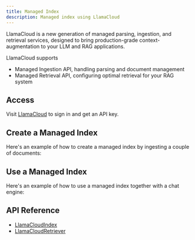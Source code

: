 ```yaml
---
title: Managed Index
description: Managed index using LlamaCloud
---
```



LlamaCloud is a new generation of managed parsing, ingestion, and retrieval services, designed to bring production-grade context-augmentation to your LLM and RAG applications.

LlamaCloud supports

- Managed Ingestion API, handling parsing and document management
- Managed Retrieval API, configuring optimal retrieval for your RAG system

## Access

Visit [LlamaCloud](https://cloud.llamaindex.ai) to sign in and get an API key.

## Create a Managed Index

Here's an example of how to create a managed index by ingesting a couple of documents:

<DynamicCodeBlock lang="ts" code={CodeSource2} />

## Use a Managed Index

Here's an example of how to use a managed index together with a chat engine:

<DynamicCodeBlock lang="ts" code={CodeSource} />

## API Reference

- [LlamaCloudIndex](/docs/api/classes/LlamaCloudIndex)
- [LlamaCloudRetriever](/docs/api/classes/LlamaCloudRetriever)
